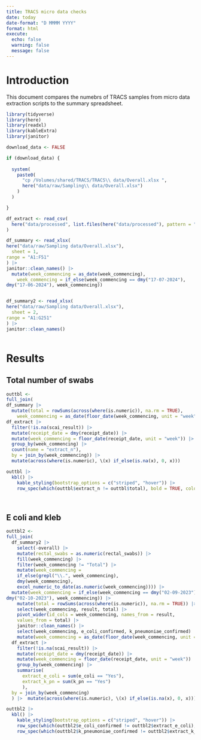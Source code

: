 ```yaml
---
title: TRACS micro data checks
date: today
date-format: "D MMMM YYYY"
format: html
execute:
  echo: false
  warning: false
  message: false
---
```


# Introduction

This document compares the numebrs of TRACS samples from micro data extraction scripts to the summary
spreadsheet.

```r

library(tidyverse)
library(here)
library(readxl)
library(kableExtra)
library(janitor)

download_data <- FALSE

if (download_data) {
  
  system(
    paste0(
      "cp /Volumes/shared/TRACS/TRACS\\ data/Overall.xlsx ",
      here("data/raw/Sampling\\ data/Overall.xlsx")
    )
  )

}

df_extract <- read_csv(
  here("data/processed", list.files(here("data/processed"), pattern = "micro_processed"))
)

df_summary <- read_xlsx(
here("data/raw/Sampling data/Overall.xlsx"),
  sheet = 1, 
range = "A1:F51"
) |>
janitor::clean_names() |>
  mutate(week_commencing = as_date(week_commencing),
    week_commencing = if_else(week_commencing == dmy("17-07-2024"),
dmy("17-06-2024"), week_commencing)) 


df_summary2 <- read_xlsx(
here("data/raw/Sampling data/Overall.xlsx"),
  sheet = 2, 
range = "A1:G251"
) |>
janitor::clean_names() 



```

# Results

## Total number of swabs

```r

outtbl <-
full_join(
df_summary |>
  mutate(total = rowSums(across(where(is.numeric)), na.rm = TRUE),
    week_commencing = as_date(floor_date(week_commencing, unit = "week"))),
df_extract |> 
  filter(!is.na(scai_result)) |>
  mutate(receipt_date = dmy(receipt_date)) |> 
  mutate(week_commencing = floor_date(receipt_date, unit = "week")) |>
  group_by(week_commencing) |>
  count(name = "extract_n"),
  by = join_by(week_commencing)) |>
  mutate(across(where(is.numeric), \(x) if_else(is.na(x), 0, x)))

outtbl |>
  kbl() |>
    kable_styling(bootstrap_options = c("striped", "hover")) |>
    row_spec(which(outtbl$extract_n != outtbl$total), bold = TRUE, color = "white", background = "red")




```

## E coli and kleb

```r

outtbl2 <-
full_join( 
  df_summary2 |>
    select(-overall) |>
    mutate(rectal_swabs = as.numeric(rectal_swabs)) |>
    fill(week_commencing) |>
    filter(week_commencing != "Total") |> 
    mutate(week_commencing = 
    if_else(grepl("\\.", week_commencing),
    dmy(week_commencing),
    excel_numeric_to_date(as.numeric(week_commencing)))) |>
  mutate(week_commencing = if_else(week_commencing == dmy("02-09-2023"),
dmy("02-10-2023"), week_commencing)) |>
    mutate(total = rowSums(across(where(is.numeric)), na.rm = TRUE)) |>
    select(week_commencing, result, total) |>
    pivot_wider(id_cols = week_commencing, names_from = result, 
    values_from = total) |>
    janitor::clean_names() |>
    select(week_commencing, e_coli_confirmed, k_pneumoniae_confirmed) |>
    mutate(week_commencing = as_date(floor_date(week_commencing, unit = "week"))),
  df_extract |> 
    filter(!is.na(scai_result)) |>
    mutate(receipt_date = dmy(receipt_date)) |> 
    mutate(week_commencing = floor_date(receipt_date, unit = "week")) |>
    group_by(week_commencing) |>
    summarise(
      extract_e_coli = sum(e_coli == "Yes"),
      extract_k_pn = sum(k_pn == "Yes")
      ),
  by = join_by(week_commencing)
  ) |>  mutate(across(where(is.numeric), \(x) if_else(is.na(x), 0, x)))

outtbl2 |>
  kbl() |>
    kable_styling(bootstrap_options = c("striped", "hover")) |>
    row_spec(which(outtbl2$e_coli_confirmed != outtbl2$extract_e_coli), bold = TRUE, color = "white", background = "red") |>
    row_spec(which(outtbl2$k_pneumoniae_confirmed != outtbl2$extract_k_pn), bold = TRUE, color = "white", background = "red") 


```
